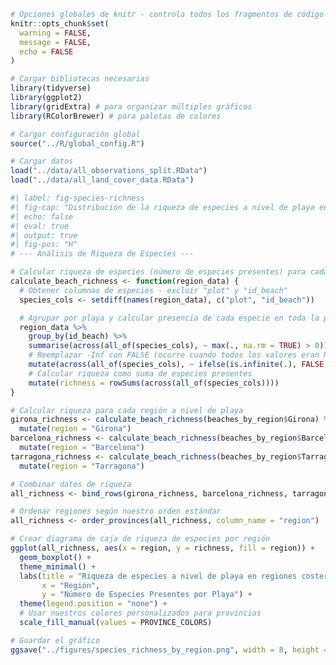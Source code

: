 ```r
# Opciones globales de knitr - controla todos los fragmentos de código
knitr::opts_chunk$set(
  warning = FALSE,
  message = FALSE,
  echo = FALSE
)

# Cargar bibliotecas necesarias
library(tidyverse)
library(ggplot2)
library(gridExtra) # para organizar múltiples gráficos
library(RColorBrewer) # para paletas de colores

# Cargar configuración global
source("../R/global_config.R")

# Cargar datos
load("../data/all_observations_split.RData")
load("../data/all_land_cover_data.RData")
```

```r
#| label: fig-species-richness
#| fig-cap: "Distribución de la riqueza de especies a nivel de playa en las tres regiones costeras, mostrando variaciones de biodiversidad entre playas de Tarragona, Barcelona y Girona"
#| echo: false
#| eval: true
#| output: true
#| fig-pos: "H"
# --- Análisis de Riqueza de Especies ---

# Calcular riqueza de especies (número de especies presentes) para cada playa
calculate_beach_richness <- function(region_data) {
  # Obtener columnas de especies - excluir "plot" y "id_beach"
  species_cols <- setdiff(names(region_data), c("plot", "id_beach"))

  # Agrupar por playa y calcular presencia de cada especie en toda la playa
  region_data %>%
    group_by(id_beach) %>%
    summarise(across(all_of(species_cols), ~ max(., na.rm = TRUE) > 0)) %>%
    # Reemplazar -Inf con FALSE (ocurre cuando todos los valores eran NA y usamos max con na.rm=TRUE)
    mutate(across(all_of(species_cols), ~ ifelse(is.infinite(.), FALSE, .))) %>%
    # Calcular riqueza como suma de especies presentes
    mutate(richness = rowSums(across(all_of(species_cols))))
}

# Calcular riqueza para cada región a nivel de playa
girona_richness <- calculate_beach_richness(beaches_by_region$Girona) %>%
  mutate(region = "Girona")
barcelona_richness <- calculate_beach_richness(beaches_by_region$Barcelona) %>%
  mutate(region = "Barcelona")
tarragona_richness <- calculate_beach_richness(beaches_by_region$Tarragona) %>%
  mutate(region = "Tarragona")

# Combinar datos de riqueza
all_richness <- bind_rows(girona_richness, barcelona_richness, tarragona_richness)

# Ordenar regiones según nuestro orden estándar
all_richness <- order_provinces(all_richness, column_name = "region")

# Crear diagrama de caja de riqueza de especies por región
ggplot(all_richness, aes(x = region, y = richness, fill = region)) +
  geom_boxplot() +
  theme_minimal() +
  labs(title = "Riqueza de especies a nivel de playa en regiones costeras",
       x = "Región",
       y = "Número de Especies Presentes por Playa") +
  theme(legend.position = "none") +
  # Usar nuestros colores personalizados para provincias
  scale_fill_manual(values = PROVINCE_COLORS)

# Guardar el gráfico
ggsave("../figures/species_richness_by_region.png", width = 8, height = 6)

```